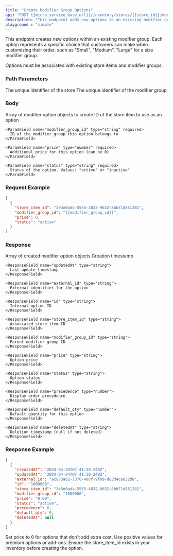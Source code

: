 ---
title: "Create Modifier Group Options"
api: "POST {{micro_service_base_url}}/inventory/stores/{{store_id}}/modifier-groups/{{modifier_group_id}}/options"
description: "This endpoint adds new options to an existing modifier group. These options represent the individual choices customers can select within a modifier group."
playground : "simple"
---

This endpoint creates new options within an existing modifier group. Each option represents a specific choice that customers can make when customizing their order, such as "Small", "Medium", "Large" for a size modifier group.

<Info>
Options must be associated with existing store items and modifier groups.
</Info>

### Path Parameters

<ParamField path="store_id" type="string" required>
  The unique identifier of the store
</ParamField>

<ParamField path="modifier_group_id" type="string" required>
  The unique identifier of the modifier group
</ParamField>

### Body

<ParamField body="options" type="array" required>
  Array of modifier option objects to create

  <Expandable title="Modifier Option Object">
    <ParamField name="store_item_id" type="string" required>
      ID of the store item to use as an option
    </ParamField>

    <ParamField name="modifier_group_id" type="string" required>
      ID of the modifier group this option belongs to
    </ParamField>

    <ParamField name="price" type="number" required>
      Additional price for this option (can be 0)
    </ParamField>

    <ParamField name="status" type="string" required>
      Status of the option. Values: "active" or "inactive"
    </ParamField>
  </Expandable>
</ParamField>

### Request Example

```json
[
  {
    "store_item_id": "3e3e0adb-5555-4832-9632-8bb71d861281",
    "modifier_group_id": "{{modifier_group_id}}",
    "price": 0,
    "status": "active"
  }
]
```

### Response

<ResponseField name="options" type="array">
  Array of created modifier option objects

  <Expandable title="Created Option Object">
    <ResponseField name="createdAt" type="string">
      Creation timestamp
    </ResponseField>

    <ResponseField name="updatedAt" type="string">
      Last update timestamp
    </ResponseField>

    <ResponseField name="external_id" type="string">
      External identifier for the option
    </ResponseField>

    <ResponseField name="id" type="string">
      Internal option ID
    </ResponseField>

    <ResponseField name="store_item_id" type="string">
      Associated store item ID
    </ResponseField>

    <ResponseField name="modifier_group_id" type="string">
      Parent modifier group ID
    </ResponseField>

    <ResponseField name="price" type="string">
      Option price
    </ResponseField>

    <ResponseField name="status" type="string">
      Option status
    </ResponseField>

    <ResponseField name="precedence" type="number">
      Display order precedence
    </ResponseField>

    <ResponseField name="default_qty" type="number">
      Default quantity for this option
    </ResponseField>

    <ResponseField name="deletedAt" type="string">
      Deletion timestamp (null if not deleted)
    </ResponseField>
  </Expandable>
</ResponseField>

### Response Example

```json
[
  {
    "createdAt": "2024-04-24T07:41:30.249Z",
    "updatedAt": "2024-04-24T07:41:30.249Z",
    "external_id": "ac873a62-7370-488f-9f09-d83d4ca932d8",
    "id": "1000008",
    "store_item_id": "3e3e0adb-5555-4832-9632-8bb71d861281",
    "modifier_group_id": "1000000",
    "price": "0.00",
    "status": "active",
    "precedence": 0,
    "default_qty": 0,
    "deletedAt": null
  }
]
```

<Tip>
Set price to 0 for options that don't add extra cost. Use positive values for premium options or add-ons.
</Tip>

<Warning>
Ensure the store_item_id exists in your inventory before creating the option.
</Warning>
